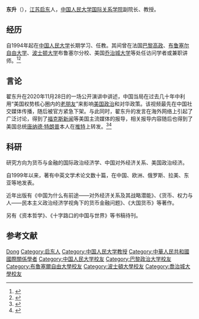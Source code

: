 '''{{ruby-py|翟|-{zh-cn:dí;zh-tw:ㄉㄧˊ;zh-hk:dik<sup>6</sup>}-}}东升'''（{{bd|1976年|||}}），[[江苏省|江苏]][[启东市|启东]]人，[[中国人民大学国际关系学院|中国人民大学国际关系学院]]副院长、教授。

== 经历 ==
自1994年起在[[中国人民大学|中国人民大学]]长期学习、任教。其间曾在法国[[巴黎政治学院|巴黎高政]]、[[布鲁塞尔自由大学_(荷语区)|布鲁塞尔自由大学]]、[[波士顿大学|波士顿大学]]布鲁塞尔分校、美国[[乔治城大学|乔治城大学]]等处任访问学者或兼职讲师。<ref name="ruc">{{Cite web |title=中国人民大学国际关系学院 - 翟东升 | |date=2017-09-04 |access-date=10 December 2020 |url= http://sis.ruc.edu.cn/html/1/258/260/427.html}}</ref><ref>{{cite web |title=中国人民大学国际关系学院-师资力量-国际政治系 |url=http://sis.ruc.edu.cn/szll/szgjzzx/js/8d50fd4b64104e81897a0dc5f361439c.htm |website=中国人民大学国际关系学院 |accessdate=2022-05-10}}</ref>

== 言论 ==
翟东升在2020年11月28日的一场公开演讲中讲述，中国当局在过去几十年中利用“美国权势核心圈内的[[中国人民的老朋友|老朋友]]”来影响[[美国政治|美国政治]]和对华政策。该视频最先在中国社交媒体传播，随后被官方紧急下架。与此同时，翟东升的发言在海外网络上引起了广泛讨论，得到了[[福克斯新闻|福克斯新闻]]等美国主流媒体的报导，相关报导内容随后也得到了美国总统[[唐纳德·特朗普|唐纳德·特朗普]]本人在[[推特|推特]]上转发。<ref name="foxnews">{{Cite web |title=Tucker Carlson: Our elites' collusion with China is real and widespread |author= |agency=Fox News |date=December 8, 2020 |access-date=December 10, 2020 |url= https://www.foxnews.com/opinion/tucker-carlson-elites-china-collusion-di-dongsheng |language=en }}</ref><ref name="rfi">{{Cite web |title=经美媒报道，特朗普转发 人大教授翟东升成跨境网红 |trans-title= |author=弗林 |agency=[[法国国际广播电台|法国国际广播电台]] |date=09/12/2020 |access-date=10 December 2020 |url= https://www.rfi.fr/cn/%E6%94%BF%E6%B2%BB/20201209-%E7%BB%8F%E7%BE%8E%E5%AA%92%E6%8A%A5%E9%81%93%EF%BC%8C%E7%89%B9%E6%9C%97%E6%99%AE%E8%BD%AC%E5%8F%91-%E4%BA%BA%E5%A4%A7%E6%95%99%E6%8E%88%E7%BF%9F%E4%B8%9C%E5%8D%87%E6%88%90%E8%B7%A8%E5%A2%83%E7%BD%91%E7%BA%A2}}</ref>

== 科研 ==
研究方向为货币与金融的国际政治经济学、中国对外经济关系、美国政治经济。

自1999年以来，著有中英文学术论文数十篇，在中国、欧洲、俄罗斯、拉美、东亚等地发表。

近年出版有《中国为什么有前途——对外经济关系及其战略潜能》、《货币、权力与人——民本主义政治经济学视角下的货币金融问题》、《大国货币》等著作。

另有《资本哲学》、《十字路口的中国与世界》等书稿待刊。

== 参考文献 ==
{{Reflist}}
{{Authority control}}
{{DEFAULTSORT:Zhai翟}}

[[Category:翟姓|Dong]]
[[Category:启东人|Category:启东人]]
[[Category:中国人民大学教授|Category:中国人民大学教授]]
[[Category:中華人民共和國國際關係學者|Category:中華人民共和國國際關係學者]]
[[Category:中国人民大学校友|Category:中国人民大学校友]]
[[Category:巴黎政治大学校友|Category:巴黎政治大学校友]]
[[Category:布魯塞爾自由大學校友|Category:布魯塞爾自由大學校友]]
[[Category:波士頓大學校友|Category:波士頓大學校友]]
[[Category:喬治城大學校友|Category:喬治城大學校友]]